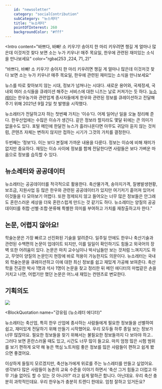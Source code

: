 ```yaml
---
    id: "newsoletter"
    category: "socialContribution"
    subCategory: "뉴스레터"
    title: "뉴소레터"
    pointOfInterest: 260
    backgroundColor: "#fff"
---
```


<Intro
  content="바쁘다, 바빠! 소 키우기! 송아지 한 마리 키우려면 챙길 게 얼마나 많은데 이것저것 찾다 보면 소는 누가 키우나! 매주 목요일, 한우에 관련된 재미있는 소식을 만나보세요"
  color="rgba(253 ,224, 71,.2)"
></Intro>

<div className="bg-yellow-50  p-4 my-0 rounded-xl font-semibold">
  “바쁘다, 바빠! 소 키우기! 송아지 한 마리 키우려면 챙길 게 얼마나 많은데
  이것저것 찾다 보면 소는 누가 키우나! 매주 목요일, 한우에 관련된 재미있는
  소식을 만나보세요“
</div>

뉴스를 따로 찾아보지 않는 시대, 정보가 넘쳐나는 시대다. 새로운 용어와, 국제정세, 국내외 여러 소식들을 큐레이션 해주는 서비스에 대한 니즈는 날로 커져가는 듯 하다. [뉴소레터](https://newso.co.kr/)는 한우농가와 관련업계 종사자들에게 한우와 관련된 정보를 큐레이션하고 전달해주기 위해 2021년 9월 2일 첫 발행을 시작했다.

뉴소레터가 전달하고자 하는 첫번째 가치는 ‘이슈‘다. 어제 일어난 일을 오늘 정리해 준다. 한우산업에는 수많은 이슈가 생긴다. 같은 정보라 할지라도 몇달 뒤에는 큰 의미가 없을수도 있다. 포털 메인에 한달전 뉴스가 흘러나온다면 아무도 귀담아 듣지 않는 것처럼, 콘텐츠 자체는 변하지 않지만 접하는 시기가 그것의 가치를 결정한다.

두번째는 ‘정보‘다. 이는 보다 본질에 가까운 내용을 다룬다. 정보는 이슈에 비해 재미가 없지만 중요하다. 재밌는 이슈 사이에 정보를 함께 전달한다면 사람들은 보다 가벼운 마음으로 정보를 습득할 수 있다.

## 뉴소레터와 공공데이터

뉴소레터는 공공데이터를 적극적으로 활용한다. 축산물가격, 송아지가격, 질병발생현황, 보조금, 지원사업 등 많은 한우와 관련된 공공데이터가 있지만 여기저기 흩어져 있어서 이것들을 다 모아보기 어렵다. 또한 정제되지 않고 들어오는 너무 많은 정보들은 안그래도 혼란스러운 세상을 더욱 혼란스럽게 만드는 것 같기도 하다. 뉴소레터는 양질의 공공데이터를 취합·선별·조합·분류해 특별한 의미를 부여하고 가치를 재창출하고자 한다."

## 논문, 어렵지 않아요!

학술논문은 가장 빠르고 선진화된 기술을 알려준다. 일주일 안에도 한우나 축산기술과 관련된 수백편의 논문이 업데이트 되지만, 이를 일일이 확인하기도 힘들고 외국어의 장벽 또한 어려움이 있다. 논문은 마치 교수님이나 박사님들만 보는 것처럼 느껴지기도 하고, 무엇이 양질의 논문인지 현장에 바로 적용이 가능한지도 의문이다. 뉴소레터는 국내외 학술논문을 큐레이션하고 이에 대한 최신 정보를 쉽고 재밌게 가공해 보여준다. 축산학을 전공한 박사 1명과 석사 1명이 논문을 찾고 정리한 뒤 메인 에디터의 마법같은 손을 거치고 나면, 어렵기만 했던 논문은 어느새 재밌는 컨텐츠로 변모한다.

## 기획의도

![](/images/newso/mockup.png)

<BlockQuotation
  name="강유림 (뉴소레터 에디터)"
>
뉴소레터는 축산업, 특히 한우 산업에 종사하는 사람들에게 필요한 정보들을
  선별하여 쉽고, 재미있게 전달하기 위해 만들기 시작했어요. 우리 모두들 하루 종일
  보는 정보가 너무 많잖아요. 필요한 정보들을 찾기 위해서는 불필요한 정보들까지
  다 보아야 하고.. 그러다 보면 혼란스러울 때도 있고, 시간도 너무 많이 들고요.
  마치 엄청 많은 시험 범위를 보기 편하게 요약 해 놓은 핵심 노트처럼 좋은 정보를
  많은 사람들이 편하고 쉽게 봤으면 좋겠어요.

</BlockQuotation>

<BlockQuotation name="나영준 (앤틀러 대표)">
  이상하게 들릴지 모르겠지만, 축산농가에게 위로를 주는 뉴스레터를 만들고
  싶었어요. 생각보다 많은 사람들이 농촌의 교육 수준을 이야기 하면서 ‘축산 그거
  힘들고 더럽고 아무 기술 없어도 할 수 있는 것 아니야?’ 라고 쉽게 말하곤 합니다.
  아닌데요. 우리 축산 충분히 과학적인데요. 우리 한우농가 충분히 트렌디 한데요.
  엄청 잘하고 있거든요?
</BlockQuotation>
